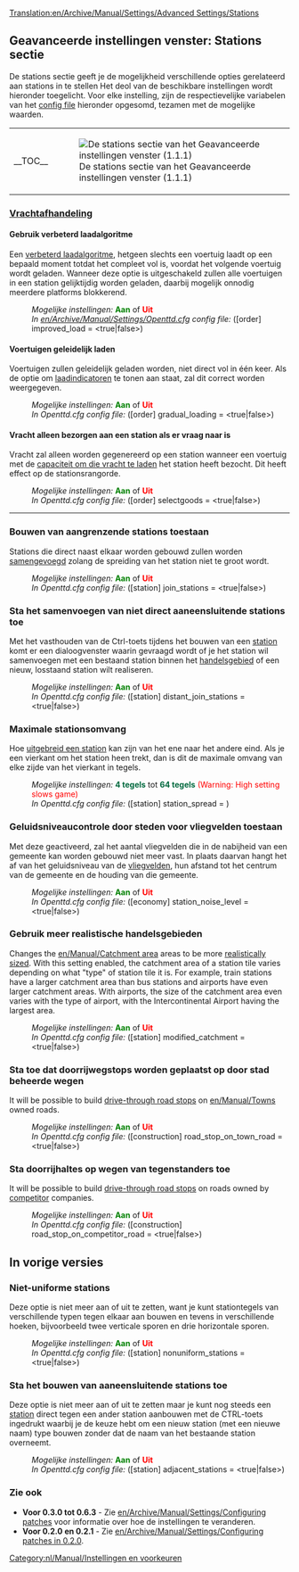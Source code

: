 [[Translation:en/Archive/Manual/Settings/Advanced Settings/Stations]]
{{nl/Vertaling|en/Archive/Manual/Settings/Advanced Settings/Stations|15}}
{{nl/Archive/Manual/Settings/Geavanceerde instellingen}}

==Geavanceerde instellingen venster: Stations sectie==
De stations sectie geeft je de mogelijkheid verschillende opties gerelateerd aan stations in te stellen Het deol van de beschikbare instellingen wordt hieronder toegelicht. Voor elke instelling, zijn de respectievelijke variabelen van het [[en/Archive/Manual/Settings/Openttd.cfg|config file]] hieronder opgesomd, tezamen met de mogelijke waarden.
{| align="center"
|- valign="top"
|__TOC__
|[[File:nl/Archive/Manual/Settings/GI stations.png|frame|left|De stations sectie van het Geavanceerde instellingen venster (1.1.1)]]
|}

===<u>Vrachtafhandeling</u>===
====Gebruik verbeterd laadalgoritme====
{{nl/Kenmerken|Old|align="right"|text=(0.3.5)}}
Een [[en/Archive/Manual/Settings/Improved Loading|verbeterd laadalgoritme]], hetgeen slechts een voertuig laadt op een bepaald moment totdat het compleet vol is, voordat het volgende voertuig wordt geladen. Wanneer deze optie is uitgeschakeld zullen alle voertuigen in een station gelijktijdig worden geladen, daarbij mogelijk onnodig meerdere platforms blokkerend.
:''Mogelijke instellingen:'' <span style="color:green">'''Aan'''</span> of <span style="color:red">'''Uit'''</span>
:''In [[en/Archive/Manual/Settings/Openttd.cfg]] config file:'' ([order] improved_load = <true|false>) 
{{en/-}}
====Voertuigen geleidelijk laden====
{{nl/Kenmerken|0.5|align="right"|text=(0.5.0)}}
Voertuigen zullen geleidelijk geladen worden, niet direct vol in één keer. Als de optie om [[en/Archive/Manual/Loading indicators|laadindicatoren]] te tonen aan staat, zal dit correct worden weergegeven.
:''Mogelijke instellingen:'' <span style="color:green">'''Aan'''</span> of <span style="color:red">'''Uit'''</span>
:''In Openttd.cfg config file:'' ([order] gradual_loading = <true|false>) 
{{en/-}}
====Vracht alleen bezorgen aan een station als er vraag naar is====
{{nl/Kenmerken|Old|align="right"|text=(0.2.0)}}
Vracht zal alleen worden gegenereerd op een station wanneer een voertuig met de [[en/Archive/Manual/Settings/Select goods|capaciteit om die vracht te laden]] het station heeft bezocht. Dit heeft effect op de stationsrangorde.
:''Mogelijke instellingen:'' <span style="color:green">'''Aan'''</span> of <span style="color:red">'''Uit'''</span>
:''In Openttd.cfg config file:'' ([order] selectgoods = <true|false>)
{{en/-}}
----
===Bouwen van aangrenzende stations toestaan===
{{nl/Kenmerken|Old|align="right"|text=(0.2.0)}}
Stations die direct naast elkaar worden gebouwd zullen worden [[en/Archive/Manual/Settings/Join train stations|samengevoegd]] zolang de spreiding van het station niet te groot wordt.
:''Mogelijke instellingen:'' <span style="color:green">'''Aan'''</span> of <span style="color:red">'''Uit'''</span>
:''In Openttd.cfg config file:'' ([station] join_stations = <true|false>)
{{en/-}}
===Sta het samenvoegen van niet direct aaneensluitende stations toe===
{{nl/Kenmerken|0.7|align="right"|text=(0.7.0)}}
Met het vasthouden van de Ctrl-toets tijdens het bouwen van een [[nl/Station|station]] komt er een dialoogvenster waarin gevraagd wordt of je het station wil samenvoegen met een bestaand station binnen het [[nl/Manual/Handelsgebied|handelsgebied]] of een nieuw, losstaand station wilt realiseren.
:''Mogelijke instellingen:'' <span style="color:green">'''Aan'''</span> of <span style="color:red">'''Uit'''</span>
:''In Openttd.cfg config file:'' ([station] distant_join_stations = <true|false>)
{{en/-}}
===Maximale stationsomvang===
{{nl/Kenmerken|Old|align="right"|text=(0.3.2)}}
Hoe [[en/Archive/Manual/Settings/Change station spread|uitgebreid een station]] kan zijn van het ene naar het andere eind. Als je een vierkant om het station heen trekt, dan is dit de maximale omvang van elke zijde van het vierkant in tegels.
:''Mogelijke instellingen:'' <span style="color:#00693E">'''4 tegels'''</span> tot <span style="color:#00693E">'''64 tegels'''</span> <span style="color:red">(Warning: High setting slows game)</span>
:''In Openttd.cfg config file:'' ([station] station_spread = <num_val>)
{{en/-}}
===Geluidsniveaucontrole door steden voor vliegvelden toestaan===
{{nl/Kenmerken|0.7|align="right"|text=(0.7.0)}}
Met deze geactiveerd, zal het aantal vliegvelden die in de nabijheid van een gemeente kan worden gebouwd niet meer vast. In plaats daarvan hangt het af van het geluidsniveau van de [[nl/Vliegvelden|vliegvelden]], hun afstand tot het centrum van de gemeente en de houding van die gemeente. 
:''Mogelijke instellingen:'' <span style="color:green">'''Aan'''</span> of <span style="color:red">'''Uit'''</span>
:''In Openttd.cfg config file:'' ([economy] station_noise_level = <true|false>)
{{en/-}}
===Gebruik meer realistische handelsgebieden===
{{nl/Kenmerken|Old|align="right"|text=(0.3.5)}}
Changes the [[en/Manual/Catchment area]] areas to be more [[en/Archive/Manual/Settings/Modified catchment|realistically sized]]. With this setting enabled, the catchment area of a station tile varies depending on what "type" of station tile it is. For example, train stations have a larger catchment area than bus stations and airports have even larger catchment areas. With airports, the size of the catchment area even varies with the type of airport, with the Intercontinental Airport having the largest area.
:''Mogelijke instellingen:'' <span style="color:green">'''Aan'''</span> of <span style="color:red">'''Uit'''</span>
:''In Openttd.cfg config file:'' ([station] modified_catchment = <true|false>)
{{en/-}}
===Sta toe dat doorrijwegstops worden geplaatst op door stad beheerde wegen===
{{nl/Kenmerken|0.6|align="right"|text=(0.6.0)}}
It will be possible to build [[en/Manual/Drive-through Road Stops|drive-through road stops]] on [[en/Manual/Towns]] owned roads.
:''Mogelijke instellingen:'' <span style="color:green">'''Aan'''</span> of <span style="color:red">'''Uit'''</span>
:''In Openttd.cfg config file:'' ([construction] road_stop_on_town_road = <true|false>) 
{{en/-}}
===Sta doorrijhaltes op wegen van tegenstanders toe===
{{nl/Kenmerken|0.7|align="right"|text=(0.7.0)}}
It will be possible to build [[en/Manual/Drive-through Road Stops|drive-through road stops]] on roads owned by [[en/Competitors|competitor]] companies.
:''Mogelijke instellingen:'' <span style="color:green">'''Aan'''</span> of <span style="color:red">'''Uit'''</span>
:''In Openttd.cfg config file:'' ([construction] road_stop_on_competitor_road = <true|false>)
{{en/-}}

==In vorige versies==
===Niet-uniforme stations===
{{nl/Kenmerken periode|0.3|1.0|align="right"|text=(0.3.0 t/m 1.0.0)}}
Deze optie is niet meer aan of uit te zetten, want je kunt stationtegels van verschillende typen tegen elkaar aan bouwen en tevens in verschillende hoeken, bijvoorbeeld twee verticale sporen en drie horizontale sporen.
:''Mogelijke instellingen:'' <span style="color:green">'''Aan'''</span> of <span style="color:red">'''Uit'''</span>
:''In Openttd.cfg config file:'' ([station] nonuniform_stations = <true|false>) 
{{en/-}}
===Sta het bouwen van aaneensluitende stations toe===
{{nl/Kenmerken periode|0.6|1.0|align="right"|text=(0.6.0 t/m 1.0.0)}}
Deze optie is niet meer aan of uit te zetten maar je kunt nog steeds een [[nl/Station|station]] direct tegen een ander station aanbouwen met de CTRL-toets ingedrukt waarbij je de keuze hebt om een nieuw station (met een nieuwe naam) type bouwen zonder dat de naam van het bestaande station overneemt.
:''Mogelijke instellingen:'' <span style="color:green">'''Aan'''</span> of <span style="color:red">'''Uit'''</span>
:''In Openttd.cfg config file:'' ([station] adjacent_stations = <true|false>)
{{en/-}}

===Zie ook===
*'''Voor 0.3.0 tot 0.6.3''' - Zie [[en/Archive/Manual/Settings/Configuring patches]] voor informatie over hoe de instellingen te veranderen.
*'''Voor 0.2.0 en 0.2.1''' - Zie [[en/Archive/Manual/Settings/Configuring patches in 0.2.0]].

[[Category:nl/Manual/Instellingen en voorkeuren]]